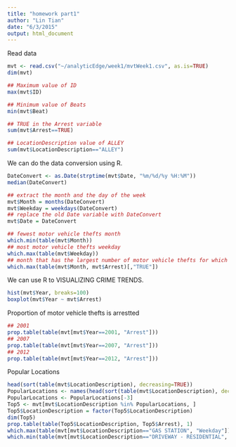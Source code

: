 ```yaml
---
title: "homework part1"
author: "Lin Tian"
date: "6/3/2015"
output: html_document
---
```


Read data

```r
mvt <- read.csv("~/analyticEdge/week1/mvtWeek1.csv", as.is=TRUE)
dim(mvt)

## Maximum value of ID
max(mvt$ID)

## Minimum value of Beats
min(mvt$Beat)

## TRUE in the Arrest variable
sum(mvt$Arrest==TRUE)

## LocationDescription value of ALLEY
sum(mvt$LocationDescription=="ALLEY")
```

We can do the data conversion using R.

```r
DateConvert <- as.Date(strptime(mvt$Date, "%m/%d/%y %H:%M"))
median(DateConvert)

## extract the month and the day of the week
mvt$Month = months(DateConvert)
mvt$Weekday = weekdays(DateConvert)
## replace the old Date variable with DateConvert
mvt$Date = DateConvert

## fewest motor vehicle thefts month
which.min(table(mvt$Month))
## most motor vehicle thefts weekday
which.max(table(mvt$Weekday))
## month that has the largest number of motor vehicle thefts for which an arrest was made
which.max(table(mvt$Month, mvt$Arrest)[,"TRUE"])
```

We can use R to VISUALIZING CRIME TRENDS.

```r
hist(mvt$Year, breaks=100)
boxplot(mvt$Year ~ mvt$Arrest)
```

Proportion of motor vehicle thefts is arrestted

```r
## 2001
prop.table(table(mvt[mvt$Year==2001, "Arrest"]))
## 2007
prop.table(table(mvt[mvt$Year==2007, "Arrest"]))
## 2012
prop.table(table(mvt[mvt$Year==2012, "Arrest"]))
```

Popular Locations

```r
head(sort(table(mvt$LocationDescription), decreasing=TRUE))
PopularLocations <- names(head(sort(table(mvt$LocationDescription), decreasing=TRUE)))
PopularLocations <- PopularLocations[-3]
Top5 <- mvt[mvt$LocationDescription %in% PopularLocations, ]
Top5$LocationDescription = factor(Top5$LocationDescription)
dim(Top5)
prop.table(table(Top5$LocationDescription, Top5$Arrest), 1)
which.max(table(mvt[mvt$LocationDescription=="GAS STATION", "Weekday"]))
which.min(table(mvt[mvt$LocationDescription=="DRIVEWAY - RESIDENTIAL", "Weekday"]))
```


